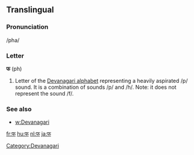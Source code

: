 ==Translingual==
===Pronunciation===
/pha/
===Letter===
'''फ''' (ph)
#Letter of the [[Devanagari alphabet]] representing a heavily aspirated /p/ sound.  It is a combination of sounds /p/ and /h/.  Note:  it does not represent the sound /f/.

===See also===
*[[w:Devanagari]]

[[Category:Devanagari]]

[[fr:फ]]
[[hu:फ]]
[[nl:फ]]
[[ja:फ]]